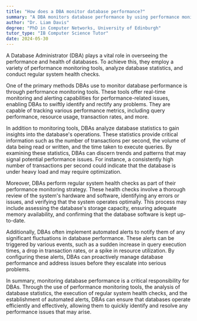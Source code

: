 ```yaml
---
title: "How does a DBA monitor database performance?"
summary: "A DBA monitors database performance by using performance monitoring tools, analysing database statistics, and conducting regular system health checks."
author: "Dr. Liam Davis"
degree: "PhD in Computer Networks, University of Edinburgh"
tutor_type: "IB Computer Science Tutor"
date: 2024-05-30
---
```


A Database Administrator (DBA) plays a vital role in overseeing the performance and health of databases. To achieve this, they employ a variety of performance monitoring tools, analyze database statistics, and conduct regular system health checks.

One of the primary methods DBAs use to monitor database performance is through performance monitoring tools. These tools offer real-time monitoring and alerting capabilities for performance-related issues, enabling DBAs to swiftly identify and rectify any problems. They are capable of tracking various performance metrics, including query performance, resource usage, transaction rates, and more.

In addition to monitoring tools, DBAs analyze database statistics to gain insights into the database's operations. These statistics provide critical information such as the number of transactions per second, the volume of data being read or written, and the time taken to execute queries. By examining these statistics, DBAs can discern trends and patterns that may signal potential performance issues. For instance, a consistently high number of transactions per second could indicate that the database is under heavy load and may require optimization.

Moreover, DBAs perform regular system health checks as part of their performance monitoring strategy. These health checks involve a thorough review of the system's hardware and software, identifying any errors or issues, and verifying that the system operates optimally. This process may include assessing the database's storage capacity, ensuring adequate memory availability, and confirming that the database software is kept up-to-date.

Additionally, DBAs often implement automated alerts to notify them of any significant fluctuations in database performance. These alerts can be triggered by various events, such as a sudden increase in query execution times, a drop in transaction rates, or a spike in resource utilization. By configuring these alerts, DBAs can proactively manage database performance and address issues before they escalate into serious problems.

In summary, monitoring database performance is a critical responsibility for DBAs. Through the use of performance monitoring tools, the analysis of database statistics, the execution of regular system health checks, and the establishment of automated alerts, DBAs can ensure that databases operate efficiently and effectively, allowing them to quickly identify and resolve any performance issues that may arise.
    